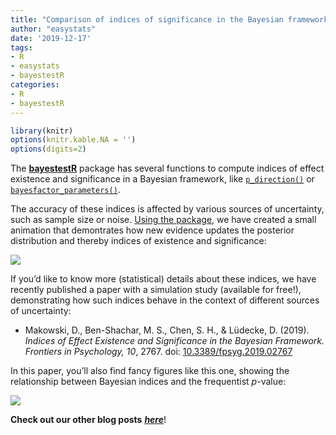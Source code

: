 ```yaml
---
title: "Comparison of indices of significance in the Bayesian framework"
author: "easystats"
date: '2019-12-17'
tags:
- R
- easystats
- bayestestR
categories:
- R
- bayestestR
---
```



```r
library(knitr)
options(knitr.kable.NA = '')
options(digits=2)
```

The [**bayestestR**](https://github.com/easystats/bayestestR) package has several functions to compute indices of effect existence and significance in a Bayesian framework, like [`p_direction()`](https://easystats.github.io/bayestestR/reference/p_direction.html) or [`bayesfactor_parameters()`](https://easystats.github.io/bayestestR/reference/bayesfactor_parameters.html).

The accuracy of these indices is affected by various sources of uncertainty, such as sample size or noise. [Using the package](https://twitter.com/Dom_Makowski/status/1204027373542203394?s=20), we have created a small animation that demontrates how new evidence updates the posterior distribution and thereby indices of existence and significance:

![](https://raw.githubusercontent.com/easystats/easystats/master/man/figures/bayestestR/evidence_accumulation.gif)

If you'd like to know more (statistical) details about these indices, we have recently published a paper with a simulation study (available for free!), demonstrating how such indices behave in the context of different sources of uncertainty:

- Makowski, D., Ben-Shachar, M. S., Chen, S. H., & Lüdecke, D. (2019). *Indices of Effect Existence and Significance in the Bayesian Framework. Frontiers in Psychology, 10*, 2767. doi: [10.3389/fpsyg.2019.02767](https://doi.org/10.3389/fpsyg.2019.02767)

In this paper, you'll also find fancy figures like this one, showing the relationship between Bayesian indices and the frequentist *p*-value:

![](https://raw.githubusercontent.com/easystats/easystats/master/man/figures/bayestestR/Figure4-small.png)

**Check out our other blog posts** [***here***](https://easystats.github.io/blog/posts/)!
